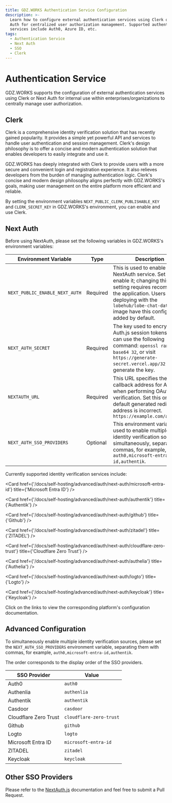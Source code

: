 ```yaml
---
title: GDZ.WORKS Authentication Service Configuration
description: >-
  Learn how to configure external authentication services using Clerk or Next
  Auth for centralized user authorization management. Supported authentication
  services include Auth0, Azure ID, etc.
tags:
  - Authentication Service
  - Next Auth
  - SSO
  - Clerk
---
```


# Authentication Service

GDZ.WORKS supports the configuration of external authentication services using Clerk or Next Auth for internal use within enterprises/organizations to centrally manage user authorization.

## Clerk

Clerk is a comprehensive identity verification solution that has recently gained popularity. It provides a simple yet powerful API and services to handle user authentication and session management. Clerk's design philosophy is to offer a concise and modern authentication solution that enables developers to easily integrate and use it.

GDZ.WORKS has deeply integrated with Clerk to provide users with a more secure and convenient login and registration experience. It also relieves developers from the burden of managing authentication logic. Clerk's concise and modern design philosophy aligns perfectly with GDZ.WORKS's goals, making user management on the entire platform more efficient and reliable.

By setting the environment variables `NEXT_PUBLIC_CLERK_PUBLISHABLE_KEY` and `CLERK_SECRET_KEY` in GDZ.WORKS's environment, you can enable and use Clerk.

## Next Auth

Before using NextAuth, please set the following variables in GDZ.WORKS's environment variables:

| Environment Variable           | Type     | Description                                                                                                                                                                                                                                |
| ------------------------------ | -------- | ------------------------------------------------------------------------------------------------------------------------------------------------------------------------------------------------------------------------------------------ |
| `NEXT_PUBLIC_ENABLE_NEXT_AUTH` | Required | This is used to enable the NextAuth service. Set it to `1` to enable it; changing this setting requires recompiling the application. Users deploying with the `lobehub/lobe-chat-database` image have this configuration added by default. |
| `NEXT_AUTH_SECRET`             | Required | The key used to encrypt Auth.js session tokens. You can use the following command: `openssl rand -base64 32`, or visit `https://generate-secret.vercel.app/32` to generate the key.                                                        |
| `NEXTAUTH_URL`                 | Required | This URL specifies the callback address for Auth.js when performing OAuth verification. Set this only if the default generated redirect address is incorrect. `https://example.com/api/auth`                                               |
| `NEXT_AUTH_SSO_PROVIDERS`      | Optional | This environment variable is used to enable multiple identity verification sources simultaneously, separated by commas, for example, `auth0,microsoft-entra-id,authentik`.                                                                 |

Currently supported identity verification services include:

<Cards>
  <Card href={'/docs/self-hosting/advanced/auth/next-auth/auth0'} title={'Auth0'} />

  <Card href={'/docs/self-hosting/advanced/auth/next-auth/microsoft-entra-id'} title={'Microsoft Entra ID'} />

  <Card href={'/docs/self-hosting/advanced/auth/next-auth/authentik'} title={'Authentik'} />

  <Card href={'/docs/self-hosting/advanced/auth/next-auth/github'} title={'Github'} />

  <Card href={'/docs/self-hosting/advanced/auth/next-auth/zitadel'} title={'ZITADEL'} />

  <Card href={'/docs/self-hosting/advanced/auth/next-auth/cloudflare-zero-trust'} title={'Cloudflare Zero Trust'} />

  <Card href={'/docs/self-hosting/advanced/auth/next-auth/authelia'} title={'Authelia'} />

  <Card href={'/docs/self-hosting/advanced/auth/next-auth/logto'} title={'Logto'} />

  <Card href={'/docs/self-hosting/advanced/auth/next-auth/keycloak'} title={'Keycloak'} />
</Cards>

Click on the links to view the corresponding platform's configuration documentation.

## Advanced Configuration

To simultaneously enable multiple identity verification sources, please set the `NEXT_AUTH_SSO_PROVIDERS` environment variable, separating them with commas, for example, `auth0,microsoft-entra-id,authentik`.

The order corresponds to the display order of the SSO providers.

| SSO Provider          | Value                   |
| --------------------- | ----------------------- |
| Auth0                 | `auth0`                 |
| Authenlia             | `authenlia`             |
| Authentik             | `authentik`             |
| Casdoor               | `casdoor`               |
| Cloudflare Zero Trust | `cloudflare-zero-trust` |
| Github                | `github`                |
| Logto                 | `logto`                 |
| Microsoft Entra ID    | `microsoft-entra-id`    |
| ZITADEL               | `zitadel`               |
| Keycloak              | `keycloak`              |

## Other SSO Providers

Please refer to the [NextAuth.js](https://next-auth.js.org/providers) documentation and feel free to submit a Pull Request.
